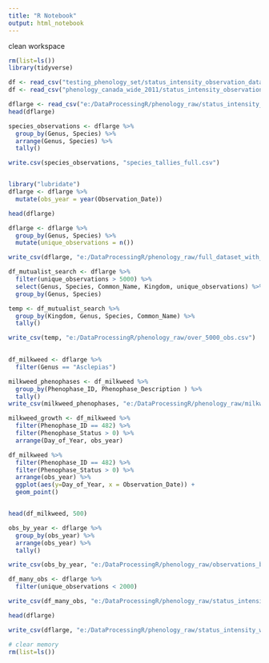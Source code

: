 ```yaml
---
title: "R Notebook"
output: html_notebook
---
```


clean workspace
```r
rm(list=ls())
library(tidyverse)

df <- read_csv("testing_phenology_set/status_intensity_observation_data.csv")
df <- read_csv("phenology_canada_wide_2011/status_intensity_observation_data.csv")

dflarge <- read_csv("e:/DataProcessingR/phenology_raw/status_intensity_observation_data.csv")
head(dflarge)

species_observations <- dflarge %>% 
  group_by(Genus, Species) %>% 
  arrange(Genus, Species) %>% 
  tally()

write.csv(species_observations, "species_tallies_full.csv")


library("lubridate")
dflarge <- dflarge %>% 
  mutate(obs_year = year(Observation_Date)) 

head(dflarge)
```

```r

dflarge <- dflarge %>% 
  group_by(Genus, Species) %>% 
  mutate(unique_observations = n())

write_csv(dflarge, "e:/DataProcessingR/phenology_raw/full_dataset_with_year_and_tally_of_obs")

df_mutualist_search <- dflarge %>% 
  filter(unique_observations > 5000) %>% 
  select(Genus, Species, Common_Name, Kingdom, unique_observations) %>% 
  group_by(Genus, Species)

temp <- df_mutualist_search %>% 
  group_by(Kingdom, Genus, Species, Common_Name) %>% 
  tally()

write_csv(temp, "e:/DataProcessingR/phenology_raw/over_5000_obs.csv")
  

df_milkweed <- dflarge %>% 
  filter(Genus == "Asclepias")

milkweed_phenophases <- df_milkweed %>% 
  group_by(Phenophase_ID, Phenophase_Description ) %>% 
  tally()
write_csv(milkweed_phenophases, "e:/DataProcessingR/phenology_raw/milkweed_phenophases.csv")

milkweed_growth <- df_milkweed %>% 
  filter(Phenophase_ID == 482) %>% 
  filter(Phenophase_Status > 0) %>% 
  arrange(Day_of_Year, obs_year)

df_milkweed %>% 
  filter(Phenophase_ID == 482) %>% 
  filter(Phenophase_Status > 0) %>% 
  arrange(obs_year) %>% 
  ggplot(aes(y=Day_of_Year, x = Observation_Date)) +
  geom_point()


head(df_milkweed, 500)

obs_by_year <- dflarge %>% 
  group_by(obs_year) %>% 
  arrange(obs_year) %>% 
  tally()

write_csv(obs_by_year, "e:/DataProcessingR/phenology_raw/observations_by_year_count.csv")

df_many_obs <- dflarge %>% 
  filter(unique_observations < 2000)

write_csv(df_many_obs, "e:/DataProcessingR/phenology_raw/status_intensity_n2000_year_counts.csv")

head(dflarge)

write_csv(dflarge, "e:/DataProcessingR/phenology_raw/status_intensity_with_year.csv")

# clear memory
rm(list=ls())
```
